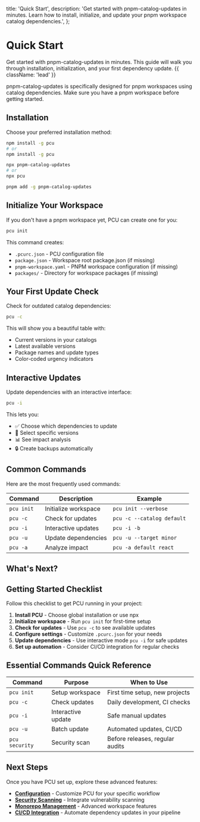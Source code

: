   title: 'Quick Start',
  description:
    'Get started with pnpm-catalog-updates in minutes. Learn how to install, initialize, and update your pnpm workspace catalog dependencies.',
};

# Quick Start

Get started with pnpm-catalog-updates in minutes. This guide will walk you through installation, initialization, and your first dependency update. {{ className: 'lead' }}

<Note>
  pnpm-catalog-updates is specifically designed for pnpm workspaces using catalog dependencies. Make
  sure you have a pnpm workspace before getting started.
</Note>

## Installation

Choose your preferred installation method:

<CodeGroup>

```bash {{ title: 'Global Installation' }}
npm install -g pcu
# or
npm install -g pcu
```

```bash {{ title: 'npx (No Installation)' }}
npx pnpm-catalog-updates
# or
npx pcu
```

```bash {{ title: 'pnpm' }}
pnpm add -g pnpm-catalog-updates
```

</CodeGroup>

## Initialize Your Workspace

If you don't have a pnpm workspace yet, PCU can create one for you:

```bash
pcu init
```

This command creates:

- `.pcurc.json` - PCU configuration file
- `package.json` - Workspace root package.json (if missing)
- `pnpm-workspace.yaml` - PNPM workspace configuration (if missing)
- `packages/` - Directory for workspace packages (if missing)

## Your First Update Check

Check for outdated catalog dependencies:

```bash
pcu -c
```

This will show you a beautiful table with:

- Current versions in your catalogs
- Latest available versions
- Package names and update types
- Color-coded urgency indicators

## Interactive Updates

Update dependencies with an interactive interface:

```bash
pcu -i
```

This lets you:

- ✅ Choose which dependencies to update
- 🎯 Select specific versions
- 📊 See impact analysis
- 🔒 Create backups automatically

## Common Commands

Here are the most frequently used commands:

| Command    | Description          | Example                    |
| ---------- | -------------------- | -------------------------- |
| `pcu init` | Initialize workspace | `pcu init --verbose`       |
| `pcu -c`   | Check for updates    | `pcu -c --catalog default` |
| `pcu -i`   | Interactive updates  | `pcu -i -b`                |
| `pcu -u`   | Update dependencies  | `pcu -u --target minor`    |
| `pcu -a`   | Analyze impact       | `pcu -a default react`     |

## What's Next?

<Resources>
  <Resource
    href="/command-reference"
    title="Command Reference"
    description="Complete guide to all PCU commands and options."
  />
  <Resource
    href="/configuration"
    title="Configuration"
    description="Learn how to configure PCU for your workflow."
  />
  <Resource href="/examples" title="Examples" description="Real-world examples and use cases." />
  <Resource
    href="/development"
    title="Development"
    description="Set up PCU for development and contributing."
  />
</Resources>

## Getting Started Checklist

Follow this checklist to get PCU running in your project:

1. **Install PCU** - Choose global installation or use npx
2. **Initialize workspace** - Run `pcu init` for first-time setup
3. **Check for updates** - Use `pcu -c` to see available updates
4. **Configure settings** - Customize `.pcurc.json` for your needs
5. **Update dependencies** - Use interactive mode `pcu -i` for safe updates
6. **Set up automation** - Consider CI/CD integration for regular checks

## Essential Commands Quick Reference

| Command        | Purpose            | When to Use                     |
| -------------- | ------------------ | ------------------------------- |
| `pcu init`     | Setup workspace    | First time setup, new projects  |
| `pcu -c`       | Check updates      | Daily development, CI checks    |
| `pcu -i`       | Interactive update | Safe manual updates             |
| `pcu -u`       | Batch update       | Automated updates, CI/CD        |
| `pcu security` | Security scan      | Before releases, regular audits |

## Next Steps

Once you have PCU set up, explore these advanced features:

- **[Configuration](/configuration)** - Customize PCU for your specific workflow
- **[Security Scanning](/command-reference#pcu-security)** - Integrate vulnerability scanning
- **[Monorepo Management](/configuration#monorepo-configuration)** - Advanced workspace features
- **[CI/CD Integration](/examples)** - Automate dependency updates in your pipeline
